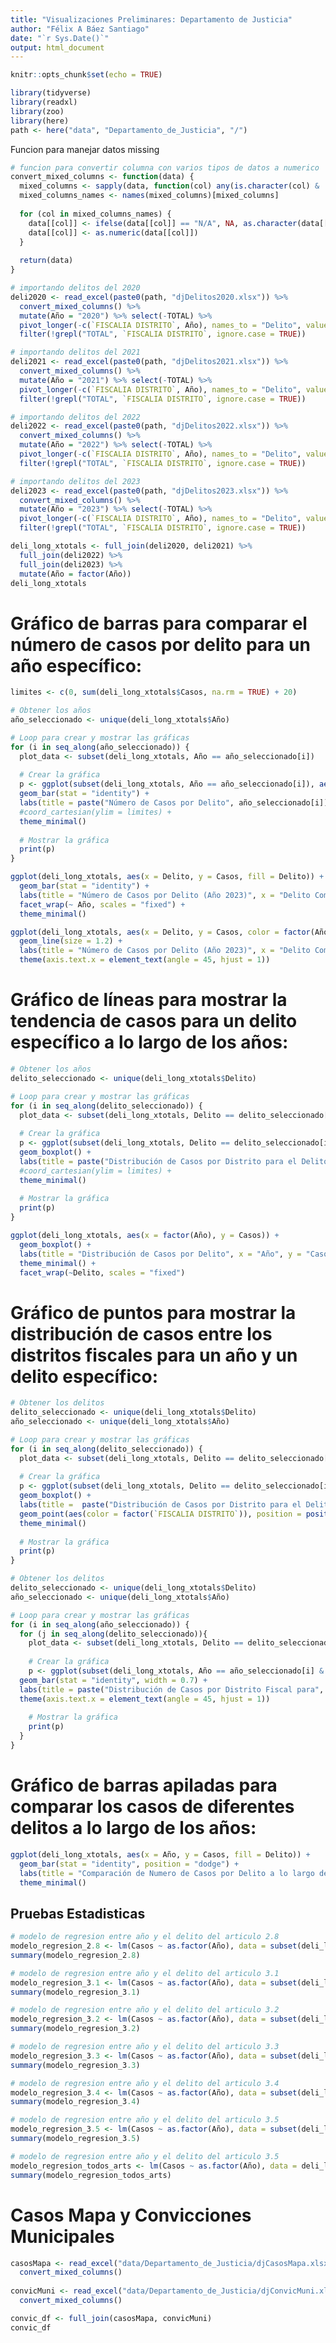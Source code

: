 ```yaml
---
title: "Visualizaciones Preliminares: Departamento de Justicia"
author: "Félix A Báez Santiago"
date: "`r Sys.Date()`"
output: html_document
---
```


```r
knitr::opts_chunk$set(echo = TRUE)
```

```r
library(tidyverse)
library(readxl)
library(zoo)
library(here)
path <- here("data", "Departamento_de_Justicia", "/")
```

Funcion para manejar datos missing
```r
# funcion para convertir columna con varios tipos de datos a numerico
convert_mixed_columns <- function(data) {
  mixed_columns <- sapply(data, function(col) any(is.character(col) & !is.na(as.numeric(col))))
  mixed_columns_names <- names(mixed_columns)[mixed_columns]
  
  for (col in mixed_columns_names) {
    data[[col]] <- ifelse(data[[col]] == "N/A", NA, as.character(data[[col]]))
    data[[col]] <- as.numeric(data[[col]])
  }
  
  return(data)
}
```

```r
# importando delitos del 2020
deli2020 <- read_excel(paste0(path, "djDelitos2020.xlsx")) %>% 
  convert_mixed_columns() %>%
  mutate(Año = "2020") %>% select(-TOTAL) %>%
  pivot_longer(-c(`FISCALIA DISTRITO`, Año), names_to = "Delito", values_to = "Casos") %>%
  filter(!grepl("TOTAL", `FISCALIA DISTRITO`, ignore.case = TRUE))

# importando delitos del 2021
deli2021 <- read_excel(paste0(path, "djDelitos2021.xlsx")) %>%
  convert_mixed_columns() %>%
  mutate(Año = "2021") %>% select(-TOTAL) %>% 
  pivot_longer(-c(`FISCALIA DISTRITO`, Año), names_to = "Delito", values_to = "Casos") %>%
  filter(!grepl("TOTAL", `FISCALIA DISTRITO`, ignore.case = TRUE))

# importando delitos del 2022
deli2022 <- read_excel(paste0(path, "djDelitos2022.xlsx")) %>%
  convert_mixed_columns() %>%
  mutate(Año = "2022") %>% select(-TOTAL) %>%
  pivot_longer(-c(`FISCALIA DISTRITO`, Año), names_to = "Delito", values_to = "Casos") %>%
  filter(!grepl("TOTAL", `FISCALIA DISTRITO`, ignore.case = TRUE))

# importando delitos del 2023
deli2023 <- read_excel(paste0(path, "djDelitos2023.xlsx")) %>%
  convert_mixed_columns() %>%
  mutate(Año = "2023") %>% select(-TOTAL) %>%
  pivot_longer(-c(`FISCALIA DISTRITO`, Año), names_to = "Delito", values_to = "Casos") %>%
  filter(!grepl("TOTAL", `FISCALIA DISTRITO`, ignore.case = TRUE))

deli_long_xtotals <- full_join(deli2020, deli2021) %>% 
  full_join(deli2022) %>%
  full_join(deli2023) %>%
  mutate(Año = factor(Año))
deli_long_xtotals
```

# Gráfico de barras para comparar el número de casos por delito para un año específico:
```r
limites <- c(0, sum(deli_long_xtotals$Casos, na.rm = TRUE) + 20)

# Obtener los años
año_seleccionado <- unique(deli_long_xtotals$Año)

# Loop para crear y mostrar las gráficas
for (i in seq_along(año_seleccionado)) {
  plot_data <- subset(deli_long_xtotals, Año == año_seleccionado[i])
  
  # Crear la gráfica
  p <- ggplot(subset(deli_long_xtotals, Año == año_seleccionado[i]), aes(x = Delito, y = Casos, fill = Delito)) +
  geom_bar(stat = "identity") +
  labs(title = paste("Número de Casos por Delito", año_seleccionado[i]), x = "Delito Cometido", y = "Número de Casos", fill = "Delito Cometido") +
  #coord_cartesian(ylim = limites) +
  theme_minimal()
  
  # Mostrar la gráfica
  print(p)
}
```


```r
ggplot(deli_long_xtotals, aes(x = Delito, y = Casos, fill = Delito)) +
  geom_bar(stat = "identity") +
  labs(title = "Número de Casos por Delito (Año 2023)", x = "Delito Cometido", y = "Número de Casos", fill = "Delito Cometido") +
  facet_wrap(~ Año, scales = "fixed") +
  theme_minimal()
```

```r
ggplot(deli_long_xtotals, aes(x = Delito, y = Casos, color = factor(Año), group = Año)) +
  geom_line(size = 1.2) +
  labs(title = "Número de Casos por Delito (Año 2023)", x = "Delito Cometido", y = "Número de Casos", fill = "Año") +
  theme(axis.text.x = element_text(angle = 45, hjust = 1))
```

# Gráfico de líneas para mostrar la tendencia de casos para un delito específico a lo largo de los años:
```r
# Obtener los años
delito_seleccionado <- unique(deli_long_xtotals$Delito)

# Loop para crear y mostrar las gráficas
for (i in seq_along(delito_seleccionado)) {
  plot_data <- subset(deli_long_xtotals, Delito == delito_seleccionado[i])
  
  # Crear la gráfica
  p <- ggplot(subset(deli_long_xtotals, Delito == delito_seleccionado[i]), aes(x = factor(Año), y = Casos)) +
  geom_boxplot() +
  labs(title = paste("Distribución de Casos por Distrito para el Delito", delito_seleccionado[i]), x = "Año", y = "Casos") +
  #coord_cartesian(ylim = limites) +
  theme_minimal()
  
  # Mostrar la gráfica
  print(p)
}
```


```r
ggplot(deli_long_xtotals, aes(x = factor(Año), y = Casos)) +
  geom_boxplot() +
  labs(title = "Distribución de Casos por Delito", x = "Año", y = "Casos") +
  theme_minimal() +
  facet_wrap(~Delito, scales = "fixed")
```

# Gráfico de puntos para mostrar la distribución de casos entre los distritos fiscales para un año y un delito específico:
```r
# Obtener los delitos
delito_seleccionado <- unique(deli_long_xtotals$Delito)
año_seleccionado <- unique(deli_long_xtotals$Año)

# Loop para crear y mostrar las gráficas
for (i in seq_along(delito_seleccionado)) {
  plot_data <- subset(deli_long_xtotals, Delito == delito_seleccionado[i])
  
  # Crear la gráfica
  p <- ggplot(subset(deli_long_xtotals, Delito == delito_seleccionado[i]), aes(x = factor(Año), y = Casos)) +
  geom_boxplot() +
  labs(title =  paste("Distribución de Casos por Distrito para el Delito", delito_seleccionado[i]), x = "Año", y = "Casos", color = "FISCALIA DISTRITO") +
  geom_point(aes(color = factor(`FISCALIA DISTRITO`)), position = position_jitter(width = 0.2), size = 2.5) +
  theme_minimal()
  
  # Mostrar la gráfica
  print(p)
}
```

```r
# Obtener los delitos
delito_seleccionado <- unique(deli_long_xtotals$Delito)
año_seleccionado <- unique(deli_long_xtotals$Año)

# Loop para crear y mostrar las gráficas
for (i in seq_along(año_seleccionado)) {
  for (j in seq_along(delito_seleccionado)){
    plot_data <- subset(deli_long_xtotals, Delito == delito_seleccionado[j] & Año == año_seleccionado[i])
  
    # Crear la gráfica
    p <- ggplot(subset(deli_long_xtotals, Año == año_seleccionado[i] & Delito == delito_seleccionado[j]), aes(x = `FISCALIA DISTRITO`, y = Casos, fill = `FISCALIA DISTRITO`)) +
  geom_bar(stat = "identity", width = 0.7) +
  labs(title = paste("Distribución de Casos por Distrito Fiscal para", delito_seleccionado[j], "en el", año_seleccionado[i]), x = "Fiscalía Distrito", y = "Casos", fill = "Distrito Fiscal") +
  theme(axis.text.x = element_text(angle = 45, hjust = 1))
  
    # Mostrar la gráfica
    print(p)
  }
}
```

# Gráfico de barras apiladas para comparar los casos de diferentes delitos a lo largo de los años:
```r
ggplot(deli_long_xtotals, aes(x = Año, y = Casos, fill = Delito)) +
  geom_bar(stat = "identity", position = "dodge") +
  labs(title = "Comparación de Numero de Casos por Delito a lo largo de los Años", x = "Año", y = "Casos", fill = "Delito") +
  theme_minimal()
```

## Pruebas Estadisticas
```r
# modelo de regresion entre año y el delito del articulo 2.8
modelo_regresion_2.8 <- lm(Casos ~ as.factor(Año), data = subset(deli_long_xtotals, Delito == "Art2.8"))
summary(modelo_regresion_2.8)

# modelo de regresion entre año y el delito del articulo 3.1
modelo_regresion_3.1 <- lm(Casos ~ as.factor(Año), data = subset(deli_long_xtotals, Delito == "Art3.1"))
summary(modelo_regresion_3.1)

# modelo de regresion entre año y el delito del articulo 3.2
modelo_regresion_3.2 <- lm(Casos ~ as.factor(Año), data = subset(deli_long_xtotals, Delito == "Art3.2"))
summary(modelo_regresion_3.2)

# modelo de regresion entre año y el delito del articulo 3.3
modelo_regresion_3.3 <- lm(Casos ~ as.factor(Año), data = subset(deli_long_xtotals, Delito == "Art3.3"))
summary(modelo_regresion_3.3)

# modelo de regresion entre año y el delito del articulo 3.4
modelo_regresion_3.4 <- lm(Casos ~ as.factor(Año), data = subset(deli_long_xtotals, Delito == "Art3.4"))
summary(modelo_regresion_3.4)

# modelo de regresion entre año y el delito del articulo 3.5
modelo_regresion_3.5 <- lm(Casos ~ as.factor(Año), data = subset(deli_long_xtotals, Delito == "Art3.5"))
summary(modelo_regresion_3.5)

# modelo de regresion entre año y el delito del articulo 3.5
modelo_regresion_todos_arts <- lm(Casos ~ as.factor(Año), data = deli_long_xtotals)
summary(modelo_regresion_todos_arts)
```
# Casos Mapa y Convicciones Municipales
```r
casosMapa <- read_excel("data/Departamento_de_Justicia/djCasosMapa.xlsx") %>% 
  convert_mixed_columns()
  
convicMuni <- read_excel("data/Departamento_de_Justicia/djConvicMuni.xlsx") %>% 
  convert_mixed_columns()

convic_df <- full_join(casosMapa, convicMuni)
convic_df
```
